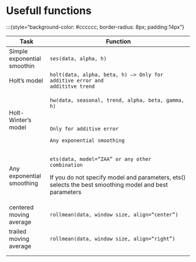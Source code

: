 # Usefull functions

:::{style="background-color: #cccccc; border-radius: 8px; padding:14px"}

+-----------------------------+--------------------------------------------------------------------------------------------------------+
| Task                        | Function                                                                                               |
+=============================+========================================================================================================+
| Simple exponential smoothin | <code>ses(data, alpha, h)</code>                                                                       |
+-----------------------------+--------------------------------------------------------------------------------------------------------+
| Holt's model                | <code>holt(data, alpha, beta, h) --\> Only for additive error and addititve trend</code>               |
+-----------------------------+--------------------------------------------------------------------------------------------------------+
| Holt-Winter's model         | <code>hw(data, seasonal, trend, alpha, beta, gamma, h)                                                 |
|                             |                                                                                                        |
|                             | Only for additive error\                                                                               |
|                             | Any exponential smoothing                                                                              |
+-----------------------------+--------------------------------------------------------------------------------------------------------+
| Any exponential smoothing   | <code>ets(data, model="ZAA" or any other combination</code>                                            |
|                             |                                                                                                        |
|                             | If you do not specify model and parameters, ets() selects the best smoothing model and best parameters |
+-----------------------------+--------------------------------------------------------------------------------------------------------+
| centered moving average     | <code>rollmean(data, window size, align="center")</code>                                               |
+-----------------------------+--------------------------------------------------------------------------------------------------------+
| trailed moving average      | <code>rollmean(data, window size, align="right")</code>                                                |
+-----------------------------+--------------------------------------------------------------------------------------------------------+
|                             |                                                                                                        |
+-----------------------------+--------------------------------------------------------------------------------------------------------+
|                             |                                                                                                        |
+-----------------------------+--------------------------------------------------------------------------------------------------------+

